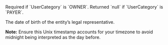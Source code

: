   
<ParamField body="LegalRepresentativeBirthday" type="timestamp" >     
Required if `UserCategory` is `OWNER`. Returned `null` if `UserCategory` is `PAYER`.  

The date of birth of the entity’s legal representative.

**Note:** Ensure this Unix timestamp accounts for your timezone to avoid midnight being interpreted as the day before.
</ParamField>